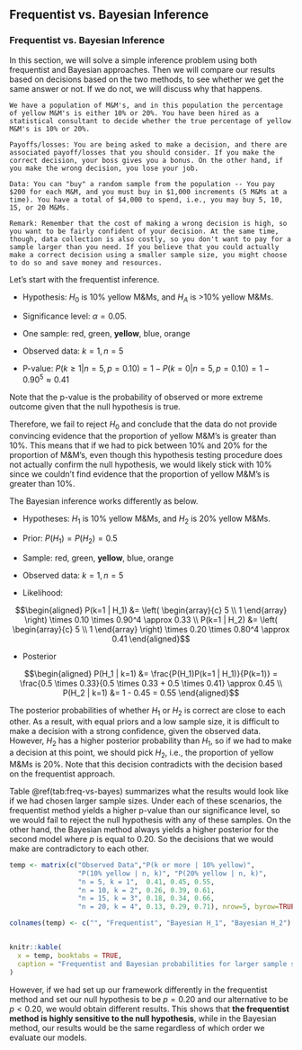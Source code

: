 ## Frequentist vs. Bayesian Inference

### Frequentist vs. Bayesian Inference

In this section, we will solve a simple inference problem using both frequentist and Bayesian approaches. Then we will compare our results based on decisions based on the two methods, to see whether we get the same answer or not. If we do not, we will discuss why that happens.

```example
We have a population of M&M's, and in this population the percentage of yellow M&M's is either 10% or 20%. You have been hired as a statistical consultant to decide whether the true percentage of yellow M&M's is 10% or 20%. 

Payoffs/losses: You are being asked to make a decision, and there are associated payoff/losses that you should consider. If you make the correct decision, your boss gives you a bonus. On the other hand, if you make the wrong decision, you lose your job.

Data: You can "buy" a random sample from the population -- You pay $200 for each M&M, and you must buy in $1,000 increments (5 M&Ms at a time). You have a total of $4,000 to spend, i.e., you may buy 5, 10, 15, or 20 M&Ms.

Remark: Remember that the cost of making a wrong decision is high, so you want to be fairly confident of your decision. At the same time, though, data collection is also costly, so you don't want to pay for a sample larger than you need. If you believe that you could actually make a correct decision using a smaller sample size, you might choose to do so and save money and resources.
```

Let's start with the frequentist inference.

* Hypothesis: $H_0$ is 10% yellow M&Ms, and $H_A$ is >10% yellow M&Ms.

* Significance level: $\alpha = 0.05$.

* One sample: red, green, **yellow**, blue, orange

* Observed data: $k=1, n=5$

* P-value: $P(k \geq 1 | n=5, p=0.10) = 1 - P(k=0 | n=5, p=0.10) = 1 - 0.90^5 \approx 0.41$

Note that the p-value is the probability of observed or more extreme outcome given that the null hypothesis is true.

Therefore, we fail to reject $H_0$ and conclude that the data do not provide convincing evidence that the proportion of yellow M&M's is greater than 10%. This means that if we had to pick between 10% and 20% for the proportion of M&M's, even though this hypothesis testing procedure does not actually confirm the null hypothesis, we would likely stick with 10% since we couldn't find evidence that the proportion of yellow M&M's is greater than 10%.

The Bayesian inference works differently as below.

* Hypotheses: $H_1$ is 10% yellow M&Ms, and $H_2$ is 20% yellow M&Ms.

* Prior: $P(H_1) = P(H_2) = 0.5$

* Sample: red, green, **yellow**, blue, orange

* Observed data: $k=1, n=5$

* Likelihood:

$$\begin{aligned}
P(k=1 | H_1) &= \left( \begin{array}{c} 5 \\ 1 \end{array} \right) \times 0.10 \times 0.90^4 \approx 0.33 \\
P(k=1 | H_2) &= \left( \begin{array}{c} 5 \\ 1 \end{array} \right) \times 0.20 \times 0.80^4 \approx 0.41
\end{aligned}$$

* Posterior

$$\begin{aligned}
P(H_1 | k=1) &= \frac{P(H_1)P(k=1 | H_1)}{P(k=1)} = \frac{0.5 \times 0.33}{0.5 \times 0.33 + 0.5 \times 0.41} \approx 0.45 \\
P(H_2 | k=1) &= 1 - 0.45 = 0.55
\end{aligned}$$

The posterior probabilities of whether $H_1$ or $H_2$ is correct are close to each other. As a result, with equal priors and a low sample size, it is difficult to make a decision with a strong confidence, given the observed data. However, $H_2$ has a higher posterior probability than $H_1$, so if we had to make a decision at this point, we should pick $H_2$, i.e., the proportion of yellow M&Ms is 20%. Note that this decision contradicts with the decision based on the frequentist approach. 

Table \@ref(tab:freq-vs-bayes) summarizes what the results would look like if we had chosen larger sample sizes. Under each of these scenarios, the frequentist method yields a higher p-value than our significance level, so we would fail to reject the null hypothesis with any of these samples. On the other hand, the Bayesian method always yields a higher posterior for the second model where $p$ is equal to 0.20. So the decisions that we would make are contradictory to each other.

```r
temp <- matrix(c("Observed Data","P(k or more | 10% yellow)", 
                 "P(10% yellow | n, k)", "P(20% yellow | n, k)",
                 "n = 5, k = 1",  0.41, 0.45, 0.55,
                 "n = 10, k = 2", 0.26, 0.39, 0.61,
                 "n = 15, k = 3", 0.18, 0.34, 0.66,
                 "n = 20, k = 4", 0.13, 0.29, 0.71), nrow=5, byrow=TRUE)

colnames(temp) <- c("", "Frequentist", "Bayesian H_1", "Bayesian H_2")


knitr::kable(
  x = temp, booktabs = TRUE,
  caption = "Frequentist and Bayesian probabilities for larger sample sizes"
)
```

However, if we had set up our framework differently in the frequentist method and set our null hypothesis to be $p = 0.20$ and our alternative to be $p < 0.20$, we would obtain different results. This shows that **the frequentist method is highly sensitive to the null hypothesis**, while in the Bayesian method, our results would be the same regardless of which order we evaluate our models. 
